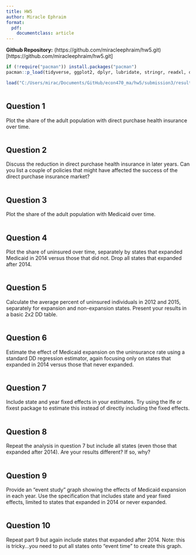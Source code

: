 ```yaml
---
title: HW5
author: Miracle Ephraim
format:
  pdf:
    documentclass: article
---
```


**Github Repository:** (https://github.com/miracleephraim/hw5.git)[https://github.com/miracleephraim/hw5.git]

```r

if (!require("pacman")) install.packages("pacman")
pacman::p_load(tidyverse, ggplot2, dplyr, lubridate, stringr, readxl, data.table, gdata)

load("C:/Users/mirac/Documents/GitHub/econ470_ma/hw5/submission3/results/hw_workspace5.Rdata")



```

## Question 1
Plot the share of the adult population with direct purchase health insurance over time.

```r

```

## Question 2

Discuss the reduction in direct purchase health insurance in later years. Can you list a couple of policies that might have affected the success of the direct purchase insurance market?

```r

```


## Question 3

Plot the share of the adult population with Medicaid over time.

```r

```


## Question 4

Plot the share of uninsured over time, separately by states that expanded Medicaid in 2014 versus those that did not. Drop all states that expanded after 2014.

```r

```


## Question 5


Calculate the average percent of uninsured individuals in 2012 and 2015, separately for expansion and non-expansion states. Present your results in a basic 2x2 DD table.

```r

```


## Question 6

Estimate the effect of Medicaid expansion on the uninsurance rate using a standard DD regression estimator, again focusing only on states that expanded in 2014 versus those that never expanded.

```r

```


## Question 7

Include state and year fixed effects in your estimates. Try using the lfe or fixest package to estimate this instead of directly including the fixed effects.

```r

```


## Question 8

Repeat the analysis in question 7 but include all states (even those that expanded after 2014). Are your results different? If so, why?

```r

```


## Question 9

Provide an “event study” graph showing the effects of Medicaid expansion in each year. Use the specification that includes state and year fixed effects, limited to states that expanded in 2014 or never expanded.

```r

```

## Question 10

Repeat part 9 but again include states that expanded after 2014. Note: this is tricky…you need to put all states onto “event time” to create this graph.

```r

```
